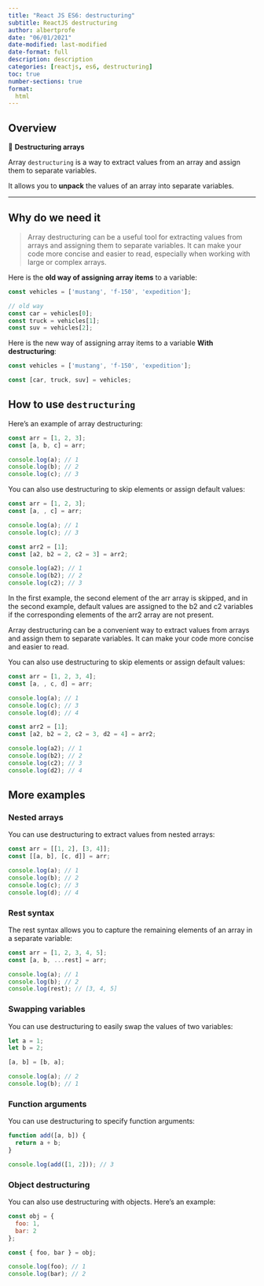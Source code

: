 ```yaml
---
title: "React JS ES6: destructuring"
subtitle: ReactJS destructuring
author: albertprofe
date: "06/01/2021"
date-modified: last-modified
date-format: full
description: description
categories: [reactjs, es6, destructuring]
toc: true
number-sections: true
format:
  html
---
```


## Overview

::: {.summary}

📘 **Destructuring arrays**

Array ``destructuring`` is a way to extract values from an array and assign them to separate variables.

It allows you to **unpack** the values of an array into separate variables.

:::

---

## Why do we need it

> Array destructuring can be a useful tool for extracting values from arrays and assigning them to separate variables. It can make your code more concise and easier to read, especially when working with large or complex arrays.

Here is the **old way of assigning array items** to a variable:


``` .jsx
const vehicles = ['mustang', 'f-150', 'expedition'];

// old way
const car = vehicles[0];
const truck = vehicles[1];
const suv = vehicles[2];
```

Here is the new way of assigning array items to a variable **With destructuring**:

``` .jsx
const vehicles = ['mustang', 'f-150', 'expedition'];

const [car, truck, suv] = vehicles;
```


## How to use ``destructuring``

Here's an example of array destructuring:

``` .jsx
const arr = [1, 2, 3];
const [a, b, c] = arr;

console.log(a); // 1
console.log(b); // 2
console.log(c); // 3
```

You can also use destructuring to skip elements or assign default values:

``` .jsx
const arr = [1, 2, 3];
const [a, , c] = arr;

console.log(a); // 1
console.log(c); // 3

const arr2 = [1];
const [a2, b2 = 2, c2 = 3] = arr2;

console.log(a2); // 1
console.log(b2); // 2
console.log(c2); // 3
```

In the first example, the second element of the arr array is skipped, and in the second example, default values are assigned to the b2 and c2 variables if the corresponding elements of the arr2 array are not present.

::: {.column-margin}
Array destructuring can be a convenient way to extract values from arrays and assign them to separate variables. It can make your code more concise and easier to read.
:::

You can also use destructuring to skip elements or assign default values:

``` .jsx
const arr = [1, 2, 3, 4];
const [a, , c, d] = arr;

console.log(a); // 1
console.log(c); // 3
console.log(d); // 4

const arr2 = [1];
const [a2, b2 = 2, c2 = 3, d2 = 4] = arr2;

console.log(a2); // 1
console.log(b2); // 2
console.log(c2); // 3
console.log(d2); // 4
```
## More examples

### Nested arrays
You can use destructuring to extract values from nested arrays:

``` .jsx
const arr = [[1, 2], [3, 4]];
const [[a, b], [c, d]] = arr;

console.log(a); // 1
console.log(b); // 2
console.log(c); // 3
console.log(d); // 4
```

### Rest syntax
The rest syntax allows you to capture the remaining elements of an array in a separate variable:

``` .jsx
const arr = [1, 2, 3, 4, 5];
const [a, b, ...rest] = arr;

console.log(a); // 1
console.log(b); // 2
console.log(rest); // [3, 4, 5]
```
### Swapping variables
You can use destructuring to easily swap the values of two variables:

``` .jsx
let a = 1;
let b = 2;

[a, b] = [b, a];

console.log(a); // 2
console.log(b); // 1
```

### Function arguments
You can use destructuring to specify function arguments:

``` .jsx
function add([a, b]) {
  return a + b;
}

console.log(add([1, 2])); // 3
```

### Object destructuring
You can also use destructuring with objects. Here's an example:

``` .jsx
const obj = {
  foo: 1,
  bar: 2
};

const { foo, bar } = obj;

console.log(foo); // 1
console.log(bar); // 2
```

